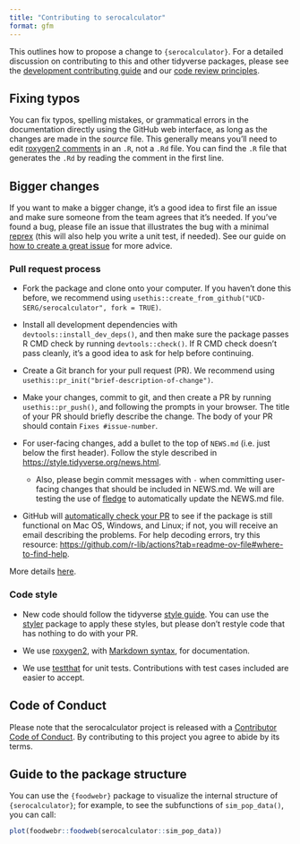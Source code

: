 ```yaml
---
title: "Contributing to serocalculator"
format: gfm
---
```



This outlines how to propose a change to `{serocalculator}`.
For a detailed discussion on contributing to this and other tidyverse packages, 
please see the [development contributing guide](https://rstd.io/tidy-contrib) 
and our [code review principles](https://code-review.tidyverse.org/).

## Fixing typos

You can fix typos, spelling mistakes, 
or grammatical errors in the documentation 
directly using the GitHub web interface, 
as long as the changes are made in the _source_ file. 
This generally means you'll need to edit [roxygen2 comments](https://roxygen2.r-lib.org/articles/roxygen2.html) 
in an `.R`, not a `.Rd` file. 
You can find the `.R` file that generates the `.Rd` 
by reading the comment in the first line.

## Bigger changes

If you want to make a bigger change, it's a good idea to first file an issue 
and make sure someone from the team agrees that it’s needed. 
If you’ve found a bug, please file an issue that illustrates the bug with a minimal 
[reprex](https://www.tidyverse.org/help/#reprex) 
(this will also help you write a unit test, if needed).
See our guide on 
[how to create a great issue](https://code-review.tidyverse.org/issues/) 
for more advice.

### Pull request process

*   Fork the package and clone onto your computer. 
If you haven't done this before, 
we recommend using 
`usethis::create_from_github("UCD-SERG/serocalculator", fork = TRUE)`.

*   Install all development dependencies with `devtools::install_dev_deps()`, 
and then make sure the package passes R CMD check by running `devtools::check()`. 
    If R CMD check doesn't pass cleanly, 
    it's a good idea to ask for help before continuing. 
    
*   Create a Git branch for your pull request (PR). We recommend using `usethis::pr_init("brief-description-of-change")`.

*   Make your changes, commit to git, 
    and then create a PR by running `usethis::pr_push()`, 
    and following the prompts in your browser.
    The title of your PR should briefly describe the change.
    The body of your PR should contain `Fixes #issue-number`.

*  For user-facing changes, 
add a bullet to the top of `NEWS.md` (i.e. just below the first header). 
Follow the style described in <https://style.tidyverse.org/news.html>.

    *  Also, please begin commit messages with `- ` 
       when committing user-facing changes that should be included in NEWS.md. 
       We will are testing the use of [fledge](https://github.com/krlmlr/fledge) 
       to automatically update the NEWS.md file.


*  GitHub will [automatically check your PR](https://github.com/r-lib/actions) to see if the package is still functional on Mac OS, Windows, and Linux; 
if not, you will receive an email describing the problems. 
For help decoding errors, try this resource: <https://github.com/r-lib/actions?tab=readme-ov-file#where-to-find-help>.

More details [here](https://docs.github.com/en/pull-requests/collaborating-with-pull-requests/proposing-changes-to-your-work-with-pull-requests/about-pull-requests).

### Code style

*   New code should follow the tidyverse [style guide](https://style.tidyverse.org). 
    You can use the [styler](https://CRAN.R-project.org/package=styler) package to apply these styles, but please don't restyle code that has nothing to do with your PR.  

*  We use [roxygen2](https://cran.r-project.org/package=roxygen2), with [Markdown syntax](https://cran.r-project.org/web/packages/roxygen2/vignettes/rd-formatting.html), for documentation.  

*  We use [testthat](https://cran.r-project.org/package=testthat) for unit tests. 
   Contributions with test cases included are easier to accept.  

## Code of Conduct

Please note that the serocalculator project is released with a
[Contributor Code of Conduct](CODE_OF_CONDUCT.md). By contributing to this
project you agree to abide by its terms.

## Guide to the package structure

You can use the `{foodwebr}` package to visualize the internal structure of `{serocalculator}`; for example, to see the subfunctions of `sim_pop_data()`, you can call:

```r
plot(foodwebr::foodweb(serocalculator::sim_pop_data))
```


